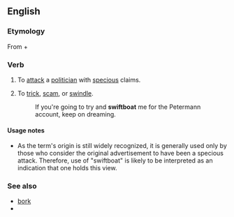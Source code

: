 ==English==

===Etymology===
From {{term|swift||lang=en}} + {{term|boat||lang=en}}

===Verb===
{{en-verb}}

# {{US|politics|pejorative}} To [[attack]] a [[politician]] with [[specious]] claims.
# {{slang}} To [[trick]], [[scam]], or [[swindle]].
#: If you're going to try and '''swiftboat''' me for the Petermann account, keep on dreaming.

====Usage notes====
* As the term's origin is still widely recognized, it is generally used only by those who consider the original advertisement to have been a specious attack.  Therefore, use of "swiftboat" is likely to be interpreted as an indication that one holds this view.

===See also===
* [[bork]]
* {{projectlink|pedia|swiftboating}}